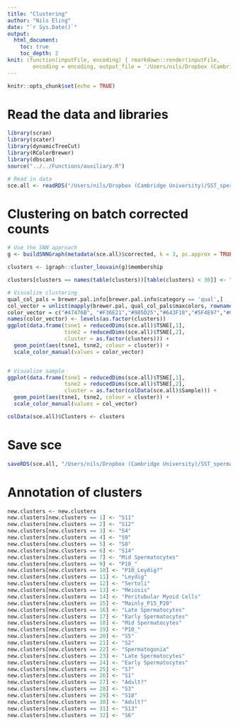 ```yaml
---
title: "Clustering"
author: "Nils Eling"
date: "`r Sys.Date()`"
output: 
  html_document:
    toc: true
    toc_depth: 2
knit: (function(inputFile, encoding) { rmarkdown::render(inputFile, 
        encoding = encoding, output_file = '/Users/nils/Dropbox (Cambridge University)/SST_spermatocytes/Analysis/10X/Preprocessing/QualityControl/Clustering.html') })
---
```


```r
knitr::opts_chunk$set(echo = TRUE)
```

# Read the data and libraries

```r
library(scran)
library(scater)
library(dynamicTreeCut)
library(RColorBrewer)
library(dbscan)
source("../../Functions/auxiliary.R")

# Read in data
sce.all <- readRDS("/Users/nils/Dropbox (Cambridge University)/SST_spermatocytes/Analysis/data/10X_data/SCE_all_BatchCorrected.rds")
```

# Clustering on batch corrected counts

```r
# Use the SNN approach
g <- buildSNNGraph(metadata(sce.all)$corrected, k = 3, pc.approx = TRUE)

clusters <- igraph::cluster_louvain(g)$membership

clusters[clusters == names(table(clusters))[table(clusters) < 30]] <- "Outliers"

# Visualize clustering
qual_col_pals = brewer.pal.info[brewer.pal.info$category == 'qual',]
col_vector = unlist(mapply(brewer.pal, qual_col_pals$maxcolors, rownames(qual_col_pals)))
color_vector = c("#47476B", "#F36E21","#985D25","#643F18","#5F4E97","#C58C58","#B19B31","#572972","#D62261","#851A4F","#FFDFB2","#71719A","#9595C9","#AFB3DA","#176D38","#421449","#EE6493","#2A348B","#827BAF","#93381F","#D9D9ED","#242435","#CECAE5","#067277","#8A8A9B","#6167AF","#0F1131","#282B69","#BCBCC2","#4A1028","#A58D81","#ff00ff")
names(color_vector) <- levels(as.factor(clusters))
ggplot(data.frame(tsne1 = reducedDims(sce.all)$TSNE[,1],
                  tsne2 = reducedDims(sce.all)$TSNE[,2],
                  cluster = as.factor(clusters))) +
  geom_point(aes(tsne1, tsne2, colour = cluster)) +
  scale_color_manual(values = color_vector)


# Visualize sample
ggplot(data.frame(tsne1 = reducedDims(sce.all)$TSNE[,1],
                  tsne2 = reducedDims(sce.all)$TSNE[,2],
                  cluster = as.factor(colData(sce.all)$Sample))) +
  geom_point(aes(tsne1, tsne2, colour = cluster)) +
  scale_color_manual(values = col_vector)

colData(sce.all)$Clusters <- clusters
```

# Save sce

```r
saveRDS(sce.all, "/Users/nils/Dropbox (Cambridge University)/SST_spermatocytes/Analysis/data/10X_data/SCE_all_clusters.rds")
```


# Annotation of clusters

```r
new.clusters <- new.clusters
new.clusters[new.clusters == 1] <- "S11"
new.clusters[new.clusters == 2] <- "S12"
new.clusters[new.clusters == 3] <- "S4"
new.clusters[new.clusters == 4] <- "S9"
new.clusters[new.clusters == 5] <- "S8"
new.clusters[new.clusters == 6] <- "S14"
new.clusters[new.clusters == 7] <- "Mid Spermatocytes"
new.clusters[new.clusters == 9] <- "P10_"
new.clusters[new.clusters == 10] <- "P10_Leydig?"
new.clusters[new.clusters == 11] <- "Leydig"
new.clusters[new.clusters == 12] <- "Sertoli"
new.clusters[new.clusters == 13] <- "Meiosis"
new.clusters[new.clusters == 14] <- "Peritubular Myoid Cells"
new.clusters[new.clusters == 15] <- "Mainly_P15_P20"
new.clusters[new.clusters == 16] <- "Late Spermatocytes"
new.clusters[new.clusters == 17] <- "Early Spermatocytes"
new.clusters[new.clusters == 18] <- "Mid Spermatocytes"
new.clusters[new.clusters == 19] <- "P10_"
new.clusters[new.clusters == 20] <- "S5"
new.clusters[new.clusters == 21] <- "S2"
new.clusters[new.clusters == 22] <- "Spermatogonia"
new.clusters[new.clusters == 23] <- "Late Spermatocytes"
new.clusters[new.clusters == 24] <- "Early Spermatocytes"
new.clusters[new.clusters == 25] <- "S7"
new.clusters[new.clusters == 26] <- "S1"
new.clusters[new.clusters == 27] <- "Adult?"
new.clusters[new.clusters == 28] <- "S3"
new.clusters[new.clusters == 29] <- "S10"
new.clusters[new.clusters == 30] <- "Adult?"
new.clusters[new.clusters == 31] <- "S13"
new.clusters[new.clusters == 32] <- "S6"

```

